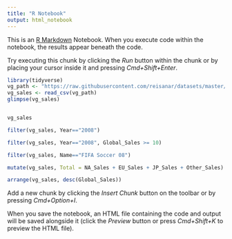 ```yaml
---
title: "R Notebook"
output: html_notebook
---
```


This is an [R Markdown](http://rmarkdown.rstudio.com) Notebook. When you execute code within the notebook, the results appear beneath the code. 

Try executing this chunk by clicking the *Run* button within the chunk or by placing your cursor inside it and pressing *Cmd+Shift+Enter*. 

```r
library(tidyverse)
vg_path <- "https://raw.githubusercontent.com/reisanar/datasets/master/video_game_sales.csv"
vg_sales <- read_csv(vg_path)
glimpse(vg_sales)


vg_sales

```

```r
filter(vg_sales, Year=="2008")
```

```r
filter(vg_sales, Year=="2008", Global_Sales >= 10)
```
```r
filter(vg_sales, Name=="FIFA Soccer 08")
```

```r
mutate(vg_sales, Total = NA_Sales + EU_Sales + JP_Sales + Other_Sales)
```
```r
arrange(vg_sales, desc(Global_Sales))
```



Add a new chunk by clicking the *Insert Chunk* button on the toolbar or by pressing *Cmd+Option+I*.

When you save the notebook, an HTML file containing the code and output will be saved alongside it (click the *Preview* button or press *Cmd+Shift+K* to preview the HTML file).
